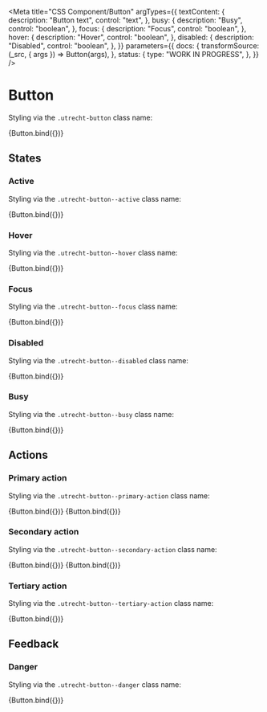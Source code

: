 <!--
@license EUPL-1.2
Copyright (c) 2021 Gemeente Utrecht
Copyright (c) 2021 Robbert Broersma
-->



<Meta
  title="CSS Component/Button"
  argTypes={{
    textContent: {
      description: "Button text",
      control: "text",
    },
    busy: {
      description: "Busy",
      control: "boolean",
    },
    focus: {
      description: "Focus",
      control: "boolean",
    },
    hover: {
      description: "Hover",
      control: "boolean",
    },
    disabled: {
      description: "Disabled",
      control: "boolean",
    },
  }}
  parameters={{
    docs: {
      transformSource: (_src, { args }) => Button(args),
    },
    status: {
      type: "WORK IN PROGRESS",
    },
  }}
/>

# Button

Styling via the `.utrecht-button` class name:

<Canvas>
  <Story
    name="Button"
    args={{
      ...defaultArgs,
      textContent: "Read more...",
    }}
  >
    {Button.bind({})}
  </Story>
</Canvas>

<ArgsTable story="Button" />

## States

### Active

Styling via the `.utrecht-button--active` class name:

<Canvas>
  <Story
    name="Button active"
    args={{
      active: true,
      textContent: "Read more...",
    }}
  >
    {Button.bind({})}
  </Story>
</Canvas>

### Hover

Styling via the `.utrecht-button--hover` class name:

<Canvas>
  <Story
    name="Button hover"
    args={{
      textContent: "Read more...",
      hover: true,
    }}
  >
    {Button.bind({})}
  </Story>
</Canvas>

### Focus

Styling via the `.utrecht-button--focus` class name:

<Canvas>
  <Story
    name="Button focus"
    args={{
      textContent: "Read more...",
      focus: true,
    }}
  >
    {Button.bind({})}
  </Story>
</Canvas>

### Disabled

Styling via the `.utrecht-button--disabled` class name:

<Canvas>
  <Story
    name="Button disabled"
    args={{
      textContent: "Read more...",
      disabled: true,
    }}
  >
    {Button.bind({})}
  </Story>
</Canvas>

### Busy

Styling via the `.utrecht-button--busy` class name:

<Canvas>
  <Story
    name="Button busy"
    args={{
      busy: true,
      textContent: "Read more...",
    }}
    parameters={{
      percy: { skip: true },
    }}
  >
    {Button.bind({})}
  </Story>
</Canvas>

## Actions

### Primary action

Styling via the `.utrecht-button--primary-action` class name:

<Canvas>
  <Story
    name="Primary action"
    args={{
      action: "primary",
      textContent: "Submit",
    }}
  >
    {Button.bind({})}
  </Story>
  <Story
    name="Primary action - disabled"
    args={{
      action: "primary",
      disabled: true,
      textContent: "Submit",
    }}
  >
    {Button.bind({})}
  </Story>
</Canvas>

### Secondary action

Styling via the `.utrecht-button--secondary-action` class name:

<Canvas>
  <Story
    name="Secondary action"
    args={{
      action: "secondary",
      textContent: "Previous",
    }}
  >
    {Button.bind({})}
  </Story>
  <Story
    name="Secondary action - disabled"
    args={{
      action: "secondary",
      disabled: true,
      textContent: "Previous",
    }}
  >
    {Button.bind({})}
  </Story>
</Canvas>

### Tertiary action

Styling via the `.utrecht-button--tertiary-action` class name:

<Canvas>
  <Story
    name="Tertiary action"
    args={{
      action: "tertiary",
      textContent: "Continue later",
    }}
  >
    {Button.bind({})}
  </Story>
</Canvas>

## Feedback

### Danger

Styling via the `.utrecht-button--danger` class name:

<Canvas>
  <Story
    name="Danger action"
    args={{
      feedback: "danger",
      textContent: "Delete",
    }}
  >
    {Button.bind({})}
  </Story>
</Canvas>
